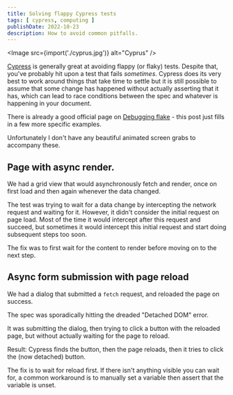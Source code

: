 ```yaml
---
title: Solving flappy Cypress tests
tags: [ cypress, computing ]
publishDate: 2022-10-23
description: How to avoid common pitfalls.
---
```


<Image src={import('./cyprus.jpg')} alt="Cyprus" />

[Cypress](https://cypress.io) is generally great at avoiding flappy (or flaky) tests. 
Despite that, you've probably hit upon a test that fails _sometimes_. 
Cypress does its very best to work around things that take time to settle but it is 
still possible to assume that some change has happened without actually asserting that it has, 
which can lead to race conditions between the spec and whatever is happening in your document.

There is already a good official page on [Debugging flake](https://docs.cypress.io/guides/guides/debugging#Debugging-flake) -
this post just fills in a few more specific examples.

Unfortunately I don't have any beautiful animated screen grabs to accompany these.

## Page with async render.

We had a grid view that would asynchronously fetch and render, once on first load and then again whenever the data changed.

The test was trying to wait for a data change by intercepting the network request and waiting for it. However, it didn't consider the initial request on page load. Most of the time it would intercept after this request and succeed, but sometimes it would intercept this initial request and start doing subsequent steps too soon.

The fix was to first wait for the content to render before moving on to the next step.

## Async form submission with page reload

We had a dialog that submitted a `fetch` request, and reloaded the page on success.

The spec was sporadically hitting the dreaded "Detached DOM" error.

It was submitting the dialog, then trying to click a button with the reloaded page, but without actually waiting for the page to reload.

Result: Cypress finds the button, then the page reloads, then it tries to click the (now detached) button.

The fix is to wait for reload first. If there isn't anything visible you can wait for, a common workaround is to manually set a variable then assert that the variable is unset.